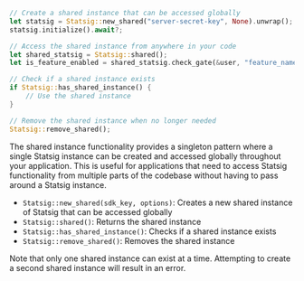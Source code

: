 ```rust
// Create a shared instance that can be accessed globally
let statsig = Statsig::new_shared("server-secret-key", None).unwrap();
statsig.initialize().await?;

// Access the shared instance from anywhere in your code
let shared_statsig = Statsig::shared();
let is_feature_enabled = shared_statsig.check_gate(&user, "feature_name");

// Check if a shared instance exists
if Statsig::has_shared_instance() {
    // Use the shared instance
}

// Remove the shared instance when no longer needed
Statsig::remove_shared();
```

The shared instance functionality provides a singleton pattern where a single Statsig instance can be created and accessed globally throughout your application. This is useful for applications that need to access Statsig functionality from multiple parts of the codebase without having to pass around a Statsig instance.

- `Statsig::new_shared(sdk_key, options)`: Creates a new shared instance of Statsig that can be accessed globally
- `Statsig::shared()`: Returns the shared instance
- `Statsig::has_shared_instance()`: Checks if a shared instance exists
- `Statsig::remove_shared()`: Removes the shared instance

Note that only one shared instance can exist at a time. Attempting to create a second shared instance will result in an error.

